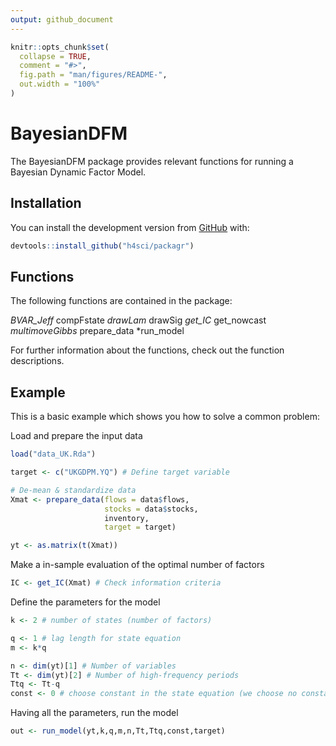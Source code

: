 ```yaml
---
output: github_document
---
```


<!-- README.md is generated from README.Rmd. Please edit that file -->

```r
knitr::opts_chunk$set(
  collapse = TRUE,
  comment = "#>",
  fig.path = "man/figures/README-",
  out.width = "100%"
)
```

# BayesianDFM

<!-- badges: start -->
<!-- badges: end -->

The BayesianDFM package provides relevant functions for running a Bayesian
Dynamic Factor Model.

## Installation

You can install the development version from [GitHub](https://github.com/) with:

```r

devtools::install_github("h4sci/packagr")
```


## Functions

The following functions are contained in the package:

  *BVAR_Jeff
  *compFstate
  *drawLam
  *drawSig
  *get_IC
  *get_nowcast
  *multimoveGibbs
  *prepare_data
  *run_model

For further information about the functions, check out the function
descriptions.



## Example

This is a basic example which shows you how to solve a common problem:

Load and prepare the input data
```r

load("data_UK.Rda")

target <- c("UKGDPM.YQ") # Define target variable

# De-mean & standardize data
Xmat <- prepare_data(flows = data$flows,
                     stocks = data$stocks,
                     inventory,
                     target = target)

yt <- as.matrix(t(Xmat))

```

Make a in-sample evaluation of the optimal number of factors

```r
IC <- get_IC(Xmat) # Check information criteria

```

Define the parameters for the model

```r
k <- 2 # number of states (number of factors)

q <- 1 # lag length for state equation
m <- k*q

n <- dim(yt)[1] # Number of variables
Tt <- dim(yt)[2] # Number of high-frequency periods
Ttq <- Tt-q
const <- 0 # choose constant in the state equation (we choose no constant)

```

Having all the parameters, run the model

```r
out <- run_model(yt,k,q,m,n,Tt,Ttq,const,target)

```

